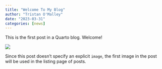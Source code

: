 ```yaml
---
title: "Welcome To My Blog"
author: "Tristan O'Malley"
date: "2023-03-31"
categories: [news]
---
```


This is the first post in a Quarto blog. Welcome!

![](thumbnail.jpg)

Since this post doesn't specify an explicit `image`, the first image in the post will be used in the listing page of posts.
